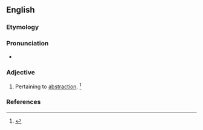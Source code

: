 ==English==

===Etymology===
{{suffix|abstraction|al}}

===Pronunciation===
* {{a|US}} {{IPA|/æbˈstɹæk.ʃnl̩/|/æbˈstɹæk.ʃn̩.l̩/}}

===Adjective===
{{en-adj}}

# Pertaining to [[abstraction]]. {{defdate|First attested in the mid 19<sup>th</sup> century.}}<ref name=SOED>{{R:SOED5|page=10}}</ref>

===References===
<references/>